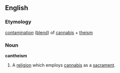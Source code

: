 {{rfd}}

==English==
===Etymology===
[[contamination]] ([[blend]]) of [[cannabis]] + [[theism]]
===Noun===
{{wikipedia}}
'''cantheism'''
#A [[religion]] which employs [[cannabis]] as a [[sacrament]].